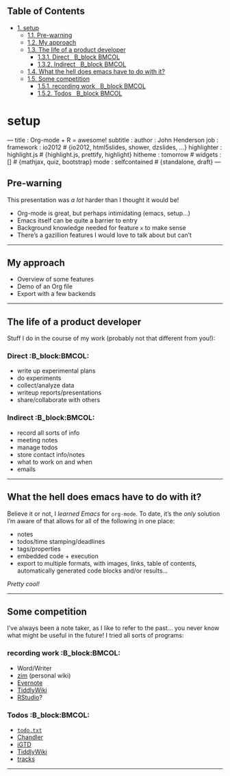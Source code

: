 <div id="table-of-contents">
<h2>Table of Contents</h2>
<div id="text-table-of-contents">
<ul>
<li><a href="#orgheadline10">1. setup</a>
<ul>
<li><a href="#orgheadline1">1.1. Pre-warning</a></li>
<li><a href="#orgheadline2">1.2. My approach</a></li>
<li><a href="#orgheadline5">1.3. The life of a product developer</a>
<ul>
<li><a href="#orgheadline3">1.3.1. Direct&#xa0;&#xa0;&#xa0;<span class="tag"><span class="B_block">B_block</span>&#xa0;<span class="BMCOL">BMCOL</span></span></a></li>
<li><a href="#orgheadline4">1.3.2. Indirect&#xa0;&#xa0;&#xa0;<span class="tag"><span class="B_block">B_block</span>&#xa0;<span class="BMCOL">BMCOL</span></span></a></li>
</ul>
</li>
<li><a href="#orgheadline6">1.4. What the hell does emacs have to do with it?</a></li>
<li><a href="#orgheadline9">1.5. Some competition</a>
<ul>
<li><a href="#orgheadline7">1.5.1. recording work&#xa0;&#xa0;&#xa0;<span class="tag"><span class="B_block">B_block</span>&#xa0;<span class="BMCOL">BMCOL</span></span></a></li>
<li><a href="#orgheadline8">1.5.2. Todos&#xa0;&#xa0;&#xa0;<span class="tag"><span class="B_block">B_block</span>&#xa0;<span class="BMCOL">BMCOL</span></span></a></li>
</ul>
</li>
</ul>
</li>
</ul>
</div>
</div>


# setup<a id="orgheadline10"></a>

<div class="MD">
&#x2014;
title       : Org-mode + R = awesome!
subtitle    : 
author      : John Henderson
job         : 
framework   : io2012        # {io2012, html5slides, shower, dzslides, &#x2026;}
highlighter : highlight.js  # {highlight.js, prettify, highlight}
hitheme     : tomorrow      # 
widgets     : []            # {mathjax, quiz, bootstrap}
mode        : selfcontained # {standalone, draft}
&#x2014;

</div>

## Pre-warning<a id="orgheadline1"></a>

This presentation was *a lot* harder than I thought it would be!

-   Org-mode is great, but perhaps intimidating (emacs, setup&#x2026;)
-   Emacs itself can be quite a barrier to entry
-   Background knowledge needed for feature `x` to make sense
-   There's a gazillion features I would love to talk about but can't

---

## My approach<a id="orgheadline2"></a>

-   Overview of some features
-   Demo of an Org file
-   Export with a few backends

---

## The life of a product developer<a id="orgheadline5"></a>

Stuff I do in the course of my work (probably not that different from you!):

### Direct     :B_block:BMCOL:<a id="orgheadline3"></a>

-   write up experimental plans
-   do experiments
-   collect/analyze data
-   writeup reports/presentations
-   share/collaborate with others

### Indirect     :B_block:BMCOL:<a id="orgheadline4"></a>

-   record all sorts of info
-   meeting notes
-   manage todos
-   store contact info/notes
-   what to work on and when
-   emails

---

## What the hell does emacs have to do with it?<a id="orgheadline6"></a>

Believe it or not, I *learned Emacs* for `org-mode`. To date, it's the *only* solution I'm
aware of that allows for all of the following in one place:

-   notes
-   todos/time stamping/deadlines
-   tags/properties
-   embedded code + execution
-   export to multiple formats, with images, links, table of contents, automatically
    generated code blocks and/or results&#x2026;

\pause

*Pretty cool!*

---

## Some competition<a id="orgheadline9"></a>

I've always been a note taker, as I like to refer to the past&#x2026; you never know what
might be useful in the future! I tried all sorts of programs:

### recording work     :B_block:BMCOL:<a id="orgheadline7"></a>

-   Word/Writer
-   [zim](http://zim-wiki.org/) (personal wiki)
-   [Evernote](https://evernote.com/)
-   [TiddlyWiki](http://tiddlywiki.com/)
-   [RStudio](https://www.rstudio.com/)?

### Todos     :B_block:BMCOL:<a id="orgheadline8"></a>

-   [`todo.txt`](http://todotxt.com/)
-   [Chandler](https://en.wikipedia.org/wiki/Chandler_(software))
-   [iGTD](https://itunes.apple.com/us/app/igtd/id488595283?mt=8)
-   [TiddlyWiki](http://tiddlywiki.com/)
-   [tracks](http://www.getontracks.org/)

---